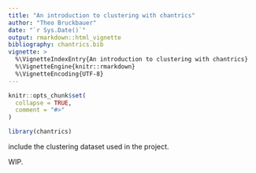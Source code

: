 ```yaml
---
title: "An introduction to clustering with chantrics"
author: "Theo Bruckbauer"
date: "`r Sys.Date()`"
output: rmarkdown::html_vignette
bibliography: chantrics.bib
vignette: >
  %\VignetteIndexEntry{An introduction to clustering with chantrics}
  %\VignetteEngine{knitr::rmarkdown}
  %\VignetteEncoding{UTF-8}
---
```


```r
knitr::opts_chunk$set(
  collapse = TRUE,
  comment = "#>"
)
```

```r
library(chantrics)
```

include the clustering dataset used in the project.

WIP.
